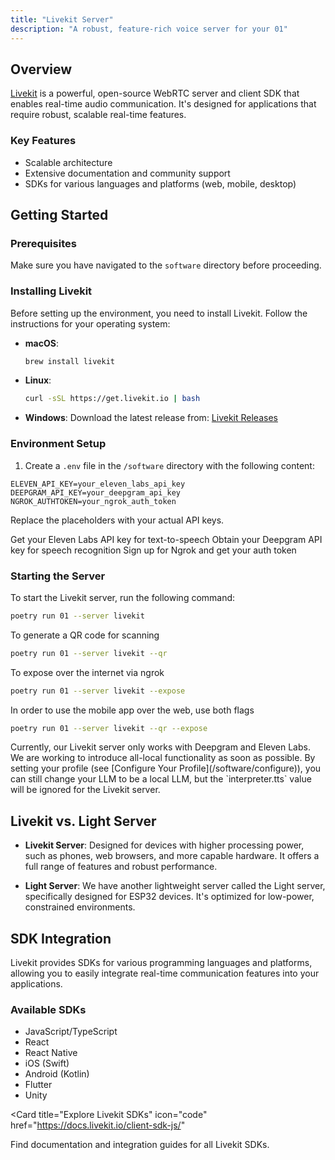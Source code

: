 ```yaml
---
title: "Livekit Server"
description: "A robust, feature-rich voice server for your 01"
---
```


## Overview

[Livekit](https://livekit.io/) is a powerful, open-source WebRTC server and client SDK that enables real-time audio communication. It's designed for applications that require robust, scalable real-time features.

### Key Features

- Scalable architecture
- Extensive documentation and community support
- SDKs for various languages and platforms (web, mobile, desktop)

## Getting Started

### Prerequisites

Make sure you have navigated to the `software` directory before proceeding.

### Installing Livekit

Before setting up the environment, you need to install Livekit. Follow the instructions for your operating system:

- **macOS**:

  ```bash
  brew install livekit
  ```

- **Linux**:

  ```bash
  curl -sSL https://get.livekit.io | bash
  ```

- **Windows**:
  Download the latest release from: [Livekit Releases](https://github.com/livekit/livekit/releases/tag/v1.7.2)

### Environment Setup

1. Create a `.env` file in the `/software` directory with the following content:

```env
ELEVEN_API_KEY=your_eleven_labs_api_key
DEEPGRAM_API_KEY=your_deepgram_api_key
NGROK_AUTHTOKEN=your_ngrok_auth_token
```

Replace the placeholders with your actual API keys.

<CardGroup cols={3}>
  <Card title="Eleven Labs" icon="microphone" href="https://beta.elevenlabs.io">
    Get your Eleven Labs API key for text-to-speech
  </Card>
  <Card
    title="Deepgram"
    icon="waveform-lines"
    href="https://console.deepgram.com"
  >
    Obtain your Deepgram API key for speech recognition
  </Card>
  <Card title="Ngrok" icon="wifi" href="https://dashboard.ngrok.com">
    Sign up for Ngrok and get your auth token
  </Card>
</CardGroup>

### Starting the Server

To start the Livekit server, run the following command:

```bash
poetry run 01 --server livekit
```

To generate a QR code for scanning

```bash
poetry run 01 --server livekit --qr
```

To expose over the internet via ngrok

```bash
poetry run 01 --server livekit --expose
```

In order to use the mobile app over the web, use both flags

```bash
poetry run 01 --server livekit --qr --expose
```

<Note>
  Currently, our Livekit server only works with Deepgram and Eleven Labs. We are
  working to introduce all-local functionality as soon as possible. By setting
  your profile (see [Configure Your Profile](/software/configure)), you can
  still change your LLM to be a local LLM, but the `interpreter.tts` value will
  be ignored for the Livekit server.
</Note>

## Livekit vs. Light Server

- **Livekit Server**: Designed for devices with higher processing power, such as phones, web browsers, and more capable hardware. It offers a full range of features and robust performance.

- **Light Server**: We have another lightweight server called the Light server, specifically designed for ESP32 devices. It's optimized for low-power, constrained environments.

## SDK Integration

Livekit provides SDKs for various programming languages and platforms, allowing you to easily integrate real-time communication features into your applications.

### Available SDKs

- JavaScript/TypeScript
- React
- React Native
- iOS (Swift)
- Android (Kotlin)
- Flutter
- Unity

<Card
  title="Explore Livekit SDKs"
  icon="code"
  href="https://docs.livekit.io/client-sdk-js/"
>
  Find documentation and integration guides for all Livekit SDKs.
</Card>
